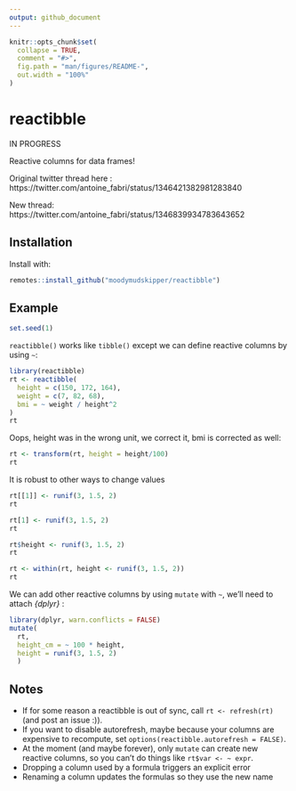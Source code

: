 ```yaml
---
output: github_document
---
```


<!-- README.md is generated from README.Rmd. Please edit that file -->

```r
knitr::opts_chunk$set(
  collapse = TRUE,
  comment = "#>",
  fig.path = "man/figures/README-",
  out.width = "100%"
)
```

# reactibble

IN PROGRESS

Reactive columns for data frames! 

Original twitter thread here : https://twitter.com/antoine_fabri/status/1346421382981283840

New thread: https://twitter.com/antoine_fabri/status/1346839934783643652

## Installation

Install with:

``` r
remotes::install_github("moodymudskipper/reactibble")
```

## Example

```r
set.seed(1)
```


`reactibble()` works like `tibble()` except we can define reactive columns by
using `~`:

```r
library(reactibble)
rt <- reactibble(
  height = c(150, 172, 164),
  weight = c(7, 82, 68),
  bmi = ~ weight / height^2
)
rt
```

Oops, height was in the wrong unit, we correct it, bmi is corrected as well:

```r
rt <- transform(rt, height = height/100)
rt
```

It is robust to other ways to change values

```r
rt[[1]] <- runif(3, 1.5, 2)
rt

rt[1] <- runif(3, 1.5, 2)
rt

rt$height <- runif(3, 1.5, 2)
rt

rt <- within(rt, height <- runif(3, 1.5, 2))
rt
```

We can add other reactive columns by using `mutate` with `~`, we'll need to
attach *{dplyr}* :

```r
library(dplyr, warn.conflicts = FALSE)
mutate(
  rt, 
  height_cm = ~ 100 * height, 
  height = runif(3, 1.5, 2)
  )
```


## Notes

* If for some reason a reactibble is out of sync, call `rt <- refresh(rt)` (and post an issue :)).
* If you want to disable autorefresh, maybe because your columns are expensive to recompute, set `options(reactibble.autorefresh = FALSE)`.
* At the moment (and maybe forever), only `mutate` can create new reactive columns, so you can't do things like `rt$var <- ~ expr`.
* Dropping a column used by a formula triggers an explicit error
* Renaming a column updates the formulas so they use the new name

